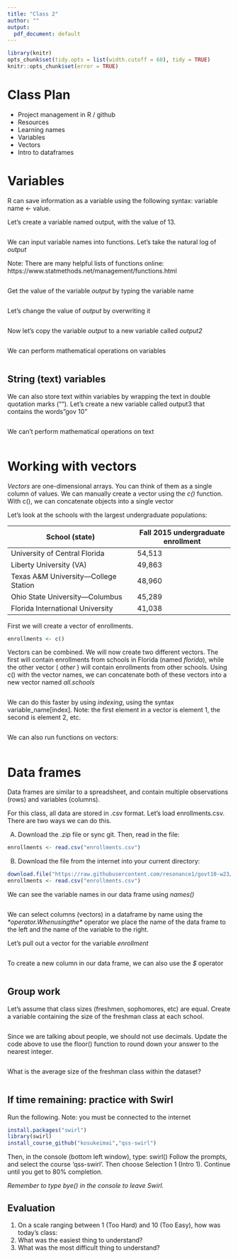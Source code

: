 ```yaml
---
title: "Class 2"
author: ""
output:
  pdf_document: default
---
```


```r
library(knitr)
opts_chunk$set(tidy.opts = list(width.cutoff = 60), tidy = TRUE)
knitr::opts_chunk$set(error = TRUE)
```

# Class Plan

* Project management in R / github
* Resources
* Learning names
* Variables
* Vectors
* Intro to dataframes

# Variables

R can save information as a variable using the following syntax: variable name <- value.

Let's create a variable named output, with the value of 13.

```r

```

We can input variable names into functions. Let's take the natural log of *output*

Note: There are many helpful lists of functions online: https://www.statmethods.net/management/functions.html

```r

```

Get the value of the variable *output* by typing the variable name

```r

```

Let's change the value of *output* by overwriting it

```r

```

Now let's copy the variable *output* to a new variable called *output2*

```r

```

We can perform mathematical operations on variables

```r

```

## String (text) variables

We can also store text within variables by wrapping the text in double quotation marks (""). 
Let's create a new variable called output3 that contains the words "gov 10"

```r

```

We can't perform mathematical operations on text

```r

```

# Working with vectors 

*Vectors* are one-dimensional arrays.  You can think of them as a single column of values.  We can manually create a vector using the *c()* function.  With c(), we can concatenate objects into a single vector

Let's look at the schools with the largest undergraduate populations:

| School (state)                                | Fall 2015 undergraduate enrollment |
|-----------------------------------------------|------------------------------------|
| University of Central Florida                 | 54,513                             |
| Liberty University (VA)                       | 49,863                             |
| Texas A&M University—College Station          | 48,960                             |
| Ohio State University—Columbus                | 45,289                             |
| Florida International University              | 41,038                             |

First we will create a vector of enrollments.

```r
enrollments <- c()
```

Vectors can be combined. We will now create two different vectors. The first will contain enrollments from schools in Florida (named _florida_), while the other vector ( _other_ ) will contain enrollments from other schools.  Using c() with the vector names, we can concatenate both of these vectors into a new vector named _all.schools_

```r

```

We can do this faster by using *indexing*, using the syntax variable_name[index].  Note: the first element in a vector is element 1, the second is element 2, etc.

```r

```

We can also run functions on vectors:

```r

```


# Data frames

Data frames are similar to a spreadsheet, and contain multiple observations (rows) and variables (columns). 

For this class, all data are stored in .csv format. Let's load enrollments.csv. There are two ways we can do this.

A) Download the .zip file or sync git. Then, read in the file:

```r
enrollments <- read.csv("enrollments.csv")
```

B) Download the file from the internet into your current directory:

```r
download.file("https://raw.githubusercontent.com/resonance1/govt10-w23/main/Class%20Sessions/enrollments.csv" ,"./enrollments.csv")
enrollments <- read.csv("enrollments.csv")
```

We can see the variable names in our data frame using _names()_

```r

```

We can select columns (vectors) in a dataframe by name using the *$* operator.  When using the *$* operator we place the name of the data frame to the left and the name of the variable to the right.

Let's pull out a vector for the variable _enrollment_

```r

```

To create a new column in our data frame, we can also use the *$* operator

```r

```


## Group work

Let's assume that class sizes (freshmen, sophomores, etc) are equal. Create a variable containing the size of the freshman class at each school. 

```r

```

Since we are talking about people, we should not use decimals. Update the code above to use the floor() function to round down your answer to the nearest integer.

```r

```

What is the average size of the freshman class within the dataset?

```r

```


## If time remaining: practice with Swirl

Run the following. Note: you must be connected to the internet

```r
install.packages("swirl")
library(swirl)
install_course_github("kosukeimai","qss-swirl")
```

Then, in the console (bottom left window), type: swirl()
Follow the prompts, and select the course 'qss-swirl'. Then choose Selection 1 (Intro 1). Continue until you get to 80% completion.

*Remember to type bye() in the console to leave Swirl.*

## Evaluation

1. On a scale ranging between 1 (Too Hard) and 10 (Too Easy), how was today's class: 
2. What was the easiest thing to understand?
3. What was the most difficult thing to understand?

